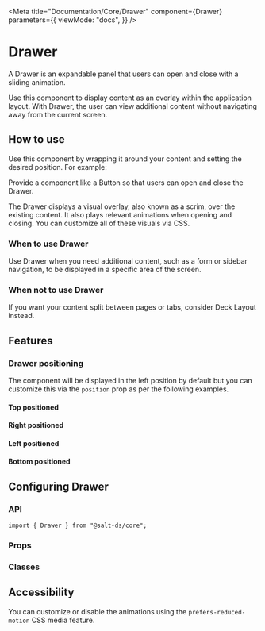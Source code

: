 
<Meta
  title="Documentation/Core/Drawer"
  component={Drawer}
  parameters={{
    viewMode: "docs",
  }}
/>

# Drawer

A Drawer is an expandable panel that users can open and close with a sliding animation.

Use this component to display content as an overlay within the application layout. With Drawer, the user can view additional content without navigating away from the current screen.

## How to use

Use this component by wrapping it around your content and setting the desired position. For example:

<Canvas>
  <Story id="core-drawer--default" />
</Canvas>

Provide a component like a Button so that users can open and close the Drawer.

The Drawer displays a visual overlay, also known as a scrim, over the existing content. It also plays relevant animations when opening and closing. You can customize all of these visuals via CSS.

### When to use Drawer

Use Drawer when you need additional content, such as a form or sidebar navigation, to be displayed in a specific area of the screen.

### When not to use Drawer

If you want your content split between pages or tabs, consider Deck Layout instead.

## Features

### Drawer positioning

The component will be displayed in the left position by default but you can customize this via the `position` prop as per the following examples.

#### Top positioned

<Canvas>
  <Story id="core-drawer--top" />
</Canvas>

#### Right positioned

<Canvas>
  <Story id="core-drawer--right" />
</Canvas>

#### Left positioned

<Canvas>
  <Story id="core-drawer--default" />
</Canvas>

#### Bottom positioned

<Canvas>
  <Story id="core-drawer--bottom" />
</Canvas>

## Configuring Drawer

### API

```
import { Drawer } from "@salt-ds/core";
```

### Props

<ArgsTable of={Drawer} />

### Classes

<CSSClassTable of={Drawer} />

## Accessibility

You can customize or disable the animations using the `prefers-reduced-motion` CSS media feature.

<Canvas>
  <Story id="core-drawer--reduced-motion" />
</Canvas>

<HelpAndSupport />

